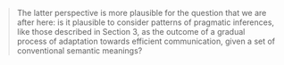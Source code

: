> The latter perspective is more plausible for the question that we are after here: is it plausible to consider patterns of pragmatic inferences, like those described in Section 3, as the outcome of a gradual process of adaptation towards efficient communication, given a set of conventional semantic meanings?

